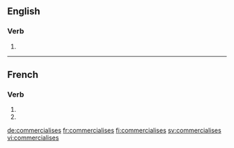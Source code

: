 {{also|commercialisés}}
==English==

===Verb===
{{head|en|verb form}}

# {{en-third-person singular of|commercialise}}

----

==French==

===Verb===
{{fr-verb-form}}

# {{inflection of|commercialiser||2|s|pres|ind|lang=fr}}
# {{inflection of|commercialiser||2|s|pres|sub|lang=fr}}

[[de:commercialises]]
[[fr:commercialises]]
[[fi:commercialises]]
[[sv:commercialises]]
[[vi:commercialises]]